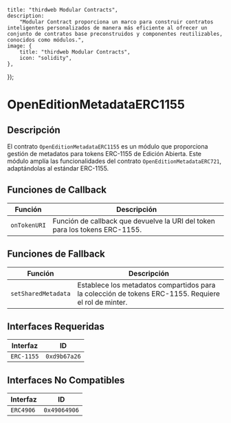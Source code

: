 
    title: "thirdweb Modular Contracts",
    description: 
        "Modular Contract proporciona un marco para construir contratos inteligentes personalizados de manera más eficiente al ofrecer un conjunto de contratos base preconstruidos y componentes reutilizables, conocidos como módulos.",
    image: {
        title: "thirdweb Modular Contracts",
        icon: "solidity",
    },
});

# OpenEditionMetadataERC1155

## Descripción

El contrato `OpenEditionMetadataERC1155` es un módulo que proporciona gestión de metadatos para tokens ERC-1155 de Edición Abierta. Este módulo amplía las funcionalidades del contrato `OpenEditionMetadataERC721`, adaptándolas al estándar ERC-1155.

<GithubButtonLink href="https://github.com/thirdweb-dev/modular-contracts/blob/dev/src/module/token/metadata/OpenEditionMetadataERC1155.sol" />

## Funciones de Callback

| Función          | Descripción                                                  |
|-------------------|--------------------------------------------------------------|
| `onTokenURI`      | Función de callback que devuelve la URI del token para los tokens ERC-1155. |

## Funciones de Fallback

| Función            | Descripción                                                                               |
|---------------------|-------------------------------------------------------------------------------------------|
| `setSharedMetadata` | Establece los metadatos compartidos para la colección de tokens ERC-1155. Requiere el rol de minter. |

## Interfaces Requeridas

| Interfaz  | ID          |
|-----------|-------------|
| `ERC-1155` | `0xd9b67a26`|

## Interfaces No Compatibles

| Interfaz  | ID          |
|-----------|-------------|
| `ERC4906`  | `0x49064906`|
